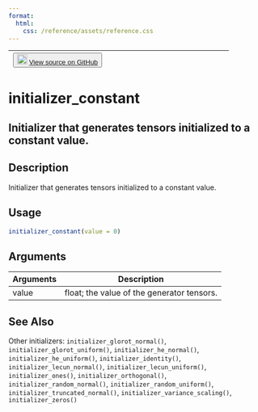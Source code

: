 ```yaml
---
format:
  html:
    css: /reference/assets/reference.css
---
```


| <button class="button"> ![](/reference/assets/GitHub-Mark-32px.png){width="20"} [View source on GitHub](https://github.com/rstudio/keras//blob/main/R/initializers.R#L28) </button> |
|:------------------------------:|:--------------------------------------:|

# initializer_constant

## Initializer that generates tensors initialized to a constant value.

## Description
Initializer that generates tensors initialized to a constant value. 


## Usage
```r
initializer_constant(value = 0) 
```

## Arguments
|Arguments|Description|
|---|---|
| value | float; the value of the generator tensors. |






## See Also
Other initializers:  `initializer_glorot_normal()`, `initializer_glorot_uniform()`, `initializer_he_normal()`, `initializer_he_uniform()`, `initializer_identity()`, `initializer_lecun_normal()`, `initializer_lecun_uniform()`, `initializer_ones()`, `initializer_orthogonal()`, `initializer_random_normal()`, `initializer_random_uniform()`, `initializer_truncated_normal()`, `initializer_variance_scaling()`, `initializer_zeros()`

